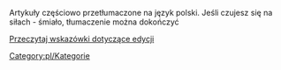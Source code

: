 Artykuły częściowo przetłumaczone na język polski. Jeśli czujesz się na siłach - śmiało, tłumaczenie można dokończyć

[[pl/Main/Instrukcja Stylów|Przeczytaj wskazówki dotyczące edycji]]

[[Category:pl/Kategorie]]